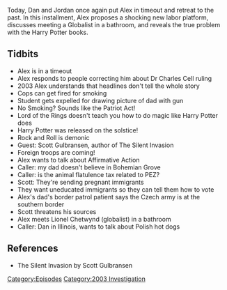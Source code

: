 {{DEFAULTSORT:
    #_EPISODE_0610:June 23, 2003
}}{{Episode
    | title           = June 23, 2003
    | caption         = Listen to this episode on [https://knowledgefight.libsyn.com/610-june-23-2003 Libsyn] [https://open.spotify.com/episode/07iSYl1k9vnaQelhPMNvL7 Spotify], Read the [[Transcript/610: June 23, 2003|Unofficial Transcript]]
    | episodeNumber   = 610
    | length          = 01:07:23
    | airDate         = October 29, 2021
    | coverageDate    = June 23, 2003
    | episodeType     = [[:Category:2003 Investigation|2003 Investigation]]
    | appearance      = [[Dr Charles Cell]], [[Scott Gulbransen]], [[Lionel Chetwynd]]
    | oocDrop         = You're a traitor, Dan
    | previousEpisode = [[609: October 20, 2021]]
    | nextEpisode     = [[611: October 29, 2021]]
}}

{{Stub}}

Today, Dan and Jordan once again put Alex in timeout and retreat to the past. In this installment, Alex proposes a shocking new labor platform, discusses meeting a Globalist in a bathroom, and reveals the true problem with the Harry Potter books.

==Tidbits==

*Alex is in a timeout
*Alex responds to people correcting him about Dr Charles Cell ruling
*2003 Alex understands that headlines don't tell the whole story
*Cops can get fired for smoking
*Student gets expelled for drawing picture of dad with gun
*No Smoking? Sounds like the Patriot Act!
*Lord of the Rings doesn't teach you how to do magic like Harry Potter does
*Harry Potter was released on the solstice!
*Rock and Roll is demonic
*Guest: Scott Gulbransen, author of The Silent Invasion
*Foreign troops are coming!
*Alex wants to talk about Affirmative Action
*Caller: my dad doesn't believe in Bohemian Grove
*Caller: is the animal flatulence tax related to PEZ?
*Scott: They're sending pregnant immigrants
*They want uneducated immigrants so they can tell them how to vote
*Alex's dad's border patrol patient says the Czech army is at the southern border
*Scott threatens his sources
*Alex meets Lionel Chetwynd (globalist) in a bathroom
*Caller: Dan in Illinois, wants to talk about Polish hot dogs

==References==

*The Silent Invasion by Scott Gulbransen

[[Category:Episodes]]
[[Category:2003 Investigation]]

